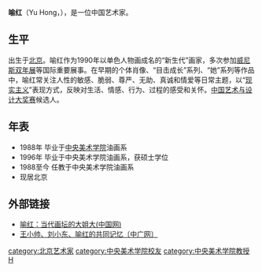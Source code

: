 {{notability unreferenced|time=2011-01-11T09:38:37+00:00}}
'''喻红'''（Yu Hong，{{bd|1966年||}}），是一位中国艺术家。

==生平==
出生于[[北京|北京]]。喻红作为1990年以单色人物画成名的“新生代”画家，多次参加[[威尼斯双年展|威尼斯双年展]]等国际重要展事。在早期的个体肖像、“目击成长”系列、“她”系列等作品中，喻红常关注人性的敏感、脆弱、尊严、无助、真诚和情爱等日常主题，以“[[现实主义|现实主义]]”表现方式，反映对生活、情感、行为、过程的感受和关怀。[[中国艺术与设计大奖赛|中国艺术与设计大奖赛]]候选人。

==年表==
* 1988年  毕业于[[中央美术学院|中央美术学院]]油画系
* 1996年  毕业于中央美术学院油画系，获硕士学位
* 1988至今 任教于中央美术学院油画系
* 现居北京

==外部链接==
* [http://www.china.com.cn/culture/txt/2009-05/06/content_17730763_2.htm 喻红：当代画坛的大姐大(中国网)]{{Wayback|url=http://www.china.com.cn/culture/txt/2009-05/06/content_17730763_2.htm |date=20160305083202 }}
* [http://www.cnr.cn/wyzs/whdt/200904/t20090429_505317847.html 王小帅、刘小东、喻红的共同记忆〔中广网〕]{{Wayback|url=http://www.cnr.cn/wyzs/whdt/200904/t20090429_505317847.html |date=20110906073737 }}

{{DEFAULTSORT:Y}}
[[category:北京艺术家|category:北京艺术家]]
[[category:中央美术学院校友|category:中央美术学院校友]]
[[category:中央美术学院教授|category:中央美术学院教授]]
[[category:喻姓|H]]